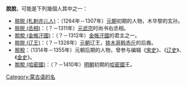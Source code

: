 '''脫脫'''，可能是下列幾個人其中之一：

* [[脱脱_(札剌亦儿人)|脱脱 (札剌亦儿人)]]：（1264年－1307年）[[元朝|元朝]]初期的人物，木华黎的玄孙。
* [[脱虎脱|脱脱 (丞相)]]：（？－1311年）[[元武宗|元武宗]]时尚书右丞相。
* [[脫脫_(金帳汗國)|脫脫 (金帳汗國)]]：（？－1312年）[[金帳汗國|金帳汗國]]的君主之一。
* [[脱脱_(辽王)|脱脱 (辽王)]]：（？－1328年）[[元朝|元朝]]辽王，[[铁木哥斡赤斤|铁木哥斡赤斤]]的后裔。
* [[脫脫|脫脫]]：（1314年－1355年）元朝后期的人物，曾参与编辑《[[宋史|宋史]]》、《[[辽史|辽史]]》、《[[金史|金史]]》。
* [[脫脫_(哈密國)|脫脫 (哈密國)]]：（？－1410年）[[明朝|明朝]]初期的[[哈密國|哈密國]]王。

{{Disambiguation|T|Cat=二字人名译名消歧义}}
[[Category:蒙古语的名|Category:蒙古语的名]]